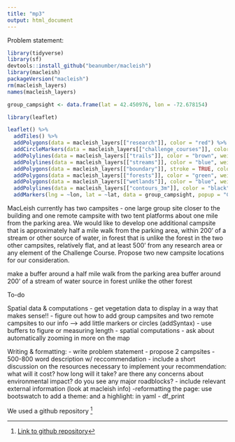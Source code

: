 ```yaml
---
title: "mp3"
output: html_document
---
```


Problem statement: 

```r
library(tidyverse)
library(sf)
devtools::install_github("beanumber/macleish")
library(macleish)
packageVersion("macleish")
rm(macleish_layers)
names(macleish_layers)
```


```r
group_campsight <- data.frame(lat = 42.450976, lon = -72.678154)
```

```r
library(leaflet)

leaflet() %>%
  addTiles() %>%
  addPolygons(data = macleish_layers[["research"]], color = "red") %>%
  addCircleMarkers(data = macleish_layers[["challenge_courses"]], color = "red") %>%
  addPolylines(data = macleish_layers[["trails"]], color = "brown", weight = 1) %>%
  addPolylines(data = macleish_layers[["streams"]], color = "blue", weight = 1) %>%
  addPolygons(data = macleish_layers[["boundary"]], stroke = TRUE, color = "black", fill = NA, weight = 2, opacity = 2) %>%
  addPolygons(data = macleish_layers[["forests"]], color = "green", weight = 1, fill = NA) %>%
  addPolygons(data = macleish_layers[["wetlands"]], color = "blue", weight = 1) %>%
  addPolylines(data = macleish_layers[["contours_3m"]], color = "black", weight = 1) %>%
  addMarkers(lng = ~lon, lat = ~lat, data = group_campsight, popup = "Current Group Campsite") 


```


MacLeish currently has two campsites - one large group site closer to the building and one remote campsite with two tent platforms about one mile from the parking area. We would like to develop one additional campsite that is approximately half a mile walk from the parking area, within 200’ of a stream or other source of water, in forest that is unlike the forest in the two other campsites, relatively flat, and at least 500’ from any research area or any element of the Challenge Course. Propose two new campsite locations for our consideration.


make a buffer around a half mile walk from the parking area
buffer around 200' of a stream of water source
in forest unlike the other forest 

To-do

Spatial data & computations
- get vegetation data to display in a way that makes sense!!
- figure out how to add group campsites and two remote campsites to our info --> add little markers or circles (addSyntax)
- use buffers to figure or measuring length 
- spatial computations
- ask about automatically zooming in more on the map

Writing & formatting:
- write problem statement
- propose 2 campsites
- 500-800 word description w/ reccommendation
- include a short discussion on the resources necessary to implement your recommendation:
what will it cost?
how long will it take?
are there any concerns about environmental impact?
do you see any major roadblocks?
- include relevant external information (look at macleish info)
-reformatting the page: use bootswatch to add a theme: and a highlight: in yaml
- df_print

We used a github repository [^1]


[^1]: [Link to github repository](https://github.com/rmoskowitz/mp3)
